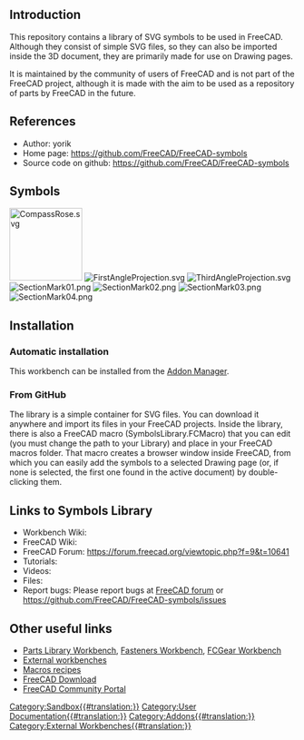 <languages/>
<translate>

==Introduction== <!--T:1-->

</translate>
{{TOCright}}
<translate>

<!--T:2-->
This repository contains a library of SVG symbols to be used in FreeCAD. Although they consist of simple SVG files, so they can also be imported inside the 3D document, they are primarily made for use on Drawing pages.

<!--T:3-->
It is maintained by the community of users of FreeCAD and is not part of the FreeCAD project, although it is made with the aim to be used as a repository of parts by FreeCAD in the future.

==References== <!--T:4-->

<!--T:5-->
* Author: yorik
* Home page: https://github.com/FreeCAD/FreeCAD-symbols
* Source code on github: https://github.com/FreeCAD/FreeCAD-symbols

==Symbols== <!--T:6-->

<!--T:7-->
[[Image:CompassRose.svg|128px]]
[[Image:FirstAngleProjection.svg]]
[[Image:ThirdAngleProjection.svg]]
[[Image:SectionMark01.png]]
[[Image:SectionMark02.png]]
[[Image:SectionMark03.png]]
[[Image:SectionMark04.png]]

==Installation== <!--T:8-->

===Automatic installation=== <!--T:9-->

<!--T:10-->
This workbench can be installed from the [[Std_AddonMgr|Addon Manager]].

===From GitHub=== <!--T:11-->

<!--T:12-->
The library is a simple container for SVG files. You can download it anywhere and import its files in your FreeCAD projects. Inside the library, there is also a FreeCAD macro (SymbolsLibrary.FCMacro) that you can edit (you must change the path to your Library) and place in your FreeCAD macros folder. That macro creates a browser window inside FreeCAD, from which you can easily add the symbols to a selected Drawing page (or, if none is selected, the first one found in the active document) by double-clicking them.

==Links to Symbols Library == <!--T:13-->

<!--T:14-->
* Workbench Wiki: 
* FreeCAD Wiki:
* FreeCAD Forum: https://forum.freecad.org/viewtopic.php?f=9&t=10641
* Tutorials: 
* Videos:  
* Files: 
* Report bugs: Please report bugs at [https://forum.freecad.org/index.php FreeCAD forum] or https://github.com/FreeCAD/FreeCAD-symbols/issues

==Other useful links== <!--T:15-->

<!--T:16-->
* [[Parts_Library_Workbench|Parts Library Workbench]], [[Fasteners_Workbench|Fasteners Workbench]], [[FCGear_Workbench|FCGear Workbench]]
* [[External_workbenches|External workbenches]]
* [[Macros_recipes|Macros recipes]]
* [[Download|FreeCAD Download]]
* [[FreeCAD_Community_Portal|FreeCAD Community Portal]]



</translate>
[[Category:Sandbox{{#translation:}}]]
[[Category:User Documentation{{#translation:}}]]
[[Category:Addons{{#translation:}}]]
[[Category:External Workbenches{{#translation:}}]]
{{clear}}
